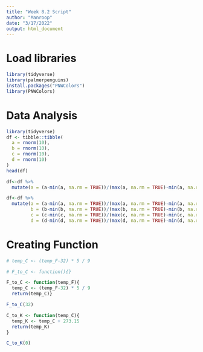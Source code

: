 ```yaml
---
title: "Week 8.2 Script"
author: "Manroop"
date: "3/17/2022"
output: html_document
---
```


# Load libraries #
```r
library(tidyverse)
library(palmerpenguins)
install.packages("PNWColors")
library(PNWColors) 
```

# Data Analysis #
```r
library(tidyverse)
df <- tibble::tibble(
  a = rnorm(10), 
  b = rnorm(10),
  c = rnorm(10),
  d = rnorm(10)
)
head(df)
```



```r
df<-df %>%
  mutate(a = (a-min(a, na.rm = TRUE))/(max(a, na.rm = TRUE)-min(a, na.rm = TRUE)))
```



```r
df<-df %>%
  mutate(a = (a-min(a, na.rm = TRUE))/(max(a, na.rm = TRUE)-min(a, na.rm = TRUE)),
         b = (b-min(b, na.rm = TRUE))/(max(b, na.rm = TRUE)-min(b, na.rm = TRUE)),
         c = (c-min(c, na.rm = TRUE))/(max(c, na.rm = TRUE)-min(c, na.rm = TRUE)),
         d = (d-min(d, na.rm = TRUE))/(max(d, na.rm = TRUE)-min(d, na.rm = TRUE)))
```


# Creating Function #
```r
# temp_C <- (temp_F-32) * 5 / 9
```

```r
# F_to_C <- function(){}
```

```r
F_to_C <- function(temp_F){
  temp_C <- (temp_F-32) * 5 / 9
  return(temp_C)}
```

```r
F_to_C(32)
```

```r
C_to_K <- function(temp_C){
  temp_K <- temp_C + 273.15
  return(temp_K)
}
```

```r
C_to_K(0)
```
